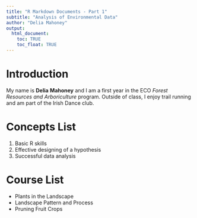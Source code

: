 ```yaml
---
title: "R Markdown Documents - Part 1"
subtitle: "Analysis of Environmental Data"
author: "Delia Mahoney"
output: 
  html_document:
    toc: TRUE
    toc_float: TRUE
---
```


# Introduction
  My name is **Delia** **Mahoney** and I am a first year in the ECO *Forest* *Resources* *and* *Arboriculture* program. Outside of class, I enjoy trail running and am part of the Irish Dance club.
  
# Concepts List
1. Basic R skills
2. Effective designing of a hypothesis
3. Successful data analysis
    
# Course List
  + Plants in the Landscape
  + Landscape Pattern and Process
  + Pruning Fruit Crops


